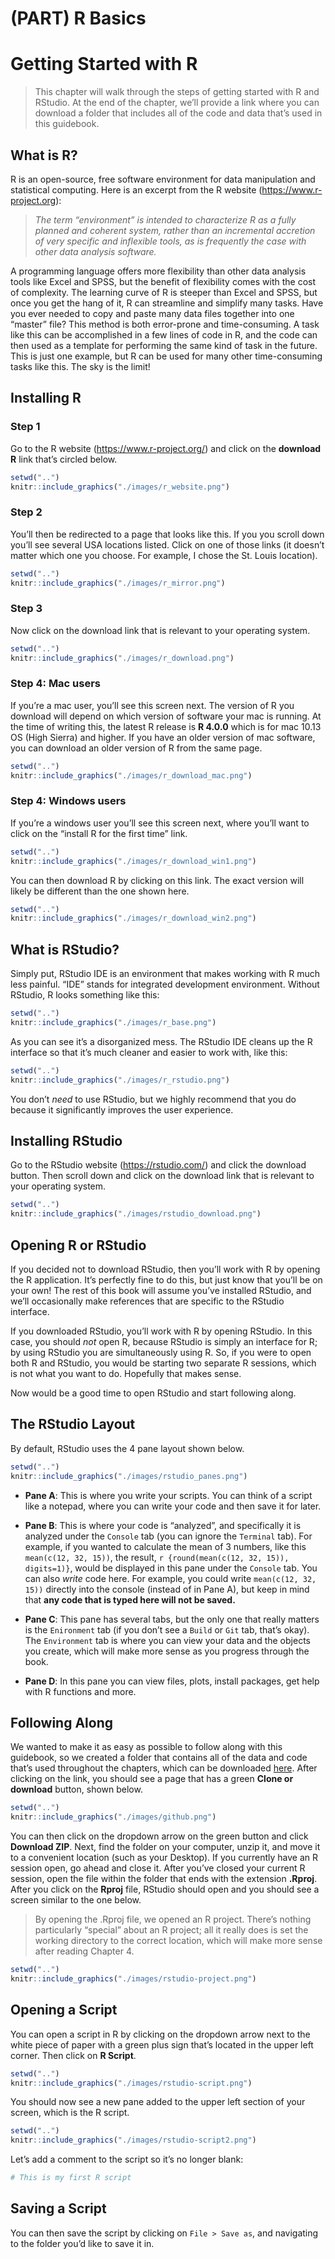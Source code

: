 # (PART) R Basics {-} 

# Getting Started with R
> This chapter will walk through the steps of getting started with R and RStudio. At the end of the chapter, we'll provide a link where you can download a folder that includes all of the code and data that's used in this guidebook.

## What is R? {-}
R is an open-source, free software environment for data manipulation and statistical computing. Here is an excerpt from the R website (<https://www.r-project.org>):

> *The term “environment” is intended to characterize R as a fully planned and coherent system, rather than an incremental accretion of very specific and inflexible tools, as is frequently the case with other data analysis software.*

A programming language offers more flexibility than other data analysis tools like Excel and SPSS, but the benefit of flexibility comes with the cost of complexity. The learning curve of R is steeper than Excel and SPSS, but once you get the hang of it, R can streamline and simplify many tasks. Have you ever needed to copy and paste many data files together into one "master" file? This method is both error-prone and  time-consuming. A task like this can be accomplished in a few lines of code in R, and the code can then used as a template for performing the same kind of task in the future. This is just one example, but R can be used for many other time-consuming tasks like this. The sky is the limit!

## Installing R {-}

### Step 1 {-}
Go to the R website (<https://www.r-project.org/>) and click on the **download R** link that's circled below.  

```r
setwd("..")
knitr::include_graphics("./images/r_website.png")
```

### Step 2 {-}
You'll then be redirected to a page that looks like this. If you you scroll down you'll see several USA locations listed. Click on one of those links (it doesn't matter which one you choose. For example, I chose the St. Louis location).

```r
setwd("..")
knitr::include_graphics("./images/r_mirror.png")
```

### Step 3 {-}
Now click on the download link that is relevant to your operating system.

```r
setwd("..")
knitr::include_graphics("./images/r_download.png")
```

### Step 4: Mac users {-}
If you're a mac user, you'll see this screen next. The version of R you download will depend on which version of software your mac is running. At the time of writing this, the latest R release is **R 4.0.0** which is for mac 10.13 OS (High Sierra) and higher. If you have an older version of mac software, you can download an older version of R from the same page.

```r
setwd("..")
knitr::include_graphics("./images/r_download_mac.png")
```

### Step 4: Windows users {-}
If you're a windows user you'll see this screen next, where you'll want to click on the "install R for the first time" link. 

```r
setwd("..")
knitr::include_graphics("./images/r_download_win1.png")
```

You can then download R by clicking on this link. The exact version will likely be different than the one shown here.

```r
setwd("..")
knitr::include_graphics("./images/r_download_win2.png")
```


## What is RStudio? {-}
Simply put, RStudio IDE is an environment that makes working with R much less painful. "IDE" stands for integrated development environment. Without RStudio, R looks something like this:

```r
setwd("..")
knitr::include_graphics("./images/r_base.png")
```

As you can see it's a disorganized mess. The RStudio IDE cleans up the R interface so that it's much cleaner and easier to work with, like this:

```r
setwd("..")
knitr::include_graphics("./images/r_rstudio.png")
```

You don't *need* to use RStudio, but we highly recommend that you do because it significantly improves the user experience.

## Installing RStudio {-}
Go to the RStudio website (<https://rstudio.com/>) and click the download button. Then scroll down and click on the download link that is relevant to your operating system.

```r
setwd("..")
knitr::include_graphics("./images/rstudio_download.png")
```

## Opening R or RStudio {-}
If you decided not to download RStudio, then you'll work with R by opening the R application. It's perfectly fine to do this, but just know that you'll be on your own! The rest of this book will assume you've installed RStudio, and we'll occasionally make references that are specific to the RStudio interface.

If you downloaded RStudio, you'll work with R by opening RStudio. In this case, you should *not* open R, because RStudio is simply an interface for R; by using RStudio you are simultaneously using R. So, if you were to open both R and RStudio, you would be starting two separate R sessions, which is not what you want to do. Hopefully that makes sense. 

Now would be a good time to open RStudio and start following along. 

## The RStudio Layout {-}
By default, RStudio uses the 4 pane layout shown below.

```r
setwd("..")
knitr::include_graphics("./images/rstudio_panes.png")
```

* **Pane A**: This is where you write your scripts. You can think of a script like a notepad, where you can write your code and then save it for later.

* **Pane B**: This is where your code is "analyzed", and specifically it is analyzed under the `Console` tab (you can ignore the `Terminal` tab). For example, if you wanted to calculate the mean of 3 numbers, like this `mean(c(12, 32, 15))`, the result, `r {round(mean(c(12, 32, 15)), digits=1)}`, would be displayed in this pane under the `Console` tab. You can also *write* code here. For example, you could write `mean(c(12, 32, 15))` directly into the console (instead of in Pane A), but keep in mind that **any code that is typed here will not be saved.**

* **Pane C**: This pane has several tabs, but the only one that really matters is the `Enironment` tab (if you don't see a `Build` or `Git` tab, that's okay). The `Environment` tab is where you can view your data and the objects you create, which will make more sense as you progress through the book.

* **Pane D**: In this pane you can view files, plots, install packages, get help with R functions and more. 

## Following Along {-}
We wanted to make it as easy as possible to follow along with this guidebook, so we created a folder that contains all of the data and code that's used throughout the chapters, which can be downloaded [here](https://github.com/JasonDude16/Statistical-Analysis-Folder). After clicking on the link, you should see a page that has a green **Clone or download** button, shown below. 

```r
setwd("..")
knitr::include_graphics("./images/github.png")
```

You can then click on the dropdown arrow on the green button and click **Download ZIP**. Next, find the folder on your computer, unzip it, and move it to a convenient location (such as your Desktop). If you currently have an R session open, go ahead and close it. After you've closed your current R session, open the file within the folder that ends with the extension **.Rproj**. After you click on the **Rproj** file, RStudio should open and you should see a screen similar to the one below. 

> By opening the .Rproj file, we opened an R project. There's nothing particularly "special" about an R project; all it really does is set the working directory to the correct location, which will make more sense after reading Chapter 4. 

```r
setwd("..")
knitr::include_graphics("./images/rstudio-project.png")
```

## Opening a Script {-}
You can open a script in R by clicking on the dropdown arrow next to the white piece of paper with a green plus sign that's located in the upper left corner. Then click on **R Script**. 

```r
setwd("..")
knitr::include_graphics("./images/rstudio-script.png")
```

You should now see a new pane added to the upper left section of your screen, which is the R script.

```r
setwd("..")
knitr::include_graphics("./images/rstudio-script2.png")
```

Let's add a comment to the script so it's no longer blank:

```r
# This is my first R script
```

## Saving a Script {-}
You can then save the script by clicking on `File > Save as`, and navigating to the folder you'd like to save it in. 

